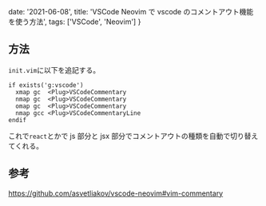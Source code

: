  date: '2021-06-08',
  title: 'VSCode Neovim で vscode のコメントアウト機能を使う方法',
  tags: ['VSCode', 'Neovim']
}

## 方法

`init.vim`に以下を追記する。

```vim
if exists('g:vscode')
  xmap gc  <Plug>VSCodeCommentary
  nmap gc  <Plug>VSCodeCommentary
  omap gc  <Plug>VSCodeCommentary
  nmap gcc <Plug>VSCodeCommentaryLine
endif
```

これで`react`とかで js 部分と jsx 部分でコメントアウトの種類を自動で切り替えてくれる。

## 参考

https://github.com/asvetliakov/vscode-neovim#vim-commentary
